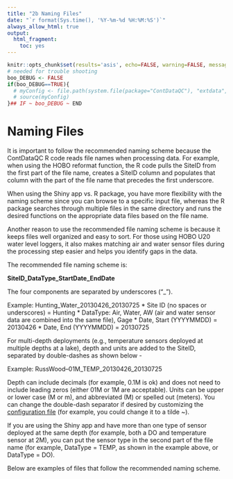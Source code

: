 ```yaml
---
title: "2b Naming Files"
date: "`r format(Sys.time(), '%Y-%m-%d %H:%M:%S')`"
always_allow_html: true
output:
  html_fragment:
    toc: yes
---
```


```r
knitr::opts_chunk$set(results='asis', echo=FALSE, warning=FALSE, message = FALSE)
# needed for trouble shooting
boo_DEBUG <- FALSE
if(boo_DEBUG==TRUE){
  # myConfig <- file.path(system.file(package="ContDataQC"), "extdata", "config.ORIG.R")
  # source(myConfig)
}## IF ~ boo_DEBUG ~ END
```

# Naming Files

It is important to follow the recommended naming scheme because the ContDataQC R code reads file names when processing data. For example, when using the HOBO reformat function, the R code pulls the SiteID from the first part of the file name, creates a SiteID column and populates that column with the part of the file name that precedes the first underscore.

When using the Shiny app vs. R package, you have more flexibility with the naming scheme since you can browse to a specific input file, whereas the R package searches through multiple files in the same directory and runs the desired functions on the appropriate data files based on the file name.

Another reason to use the recommended file naming scheme is because it keeps files well organized and easy to sort. For those using HOBO U20 water level loggers, it also makes matching air and water sensor files during the processing step easier and helps you identify gaps in the data. 

The recommended file naming scheme is: 

**SiteID_DataType_StartDate_EndDate**

The four components are separated by underscores (“_”).

Example: Hunting_Water_20130426_20130725
* Site ID (no spaces or underscores) = Hunting
* DataType: Air, Water, AW (air and water sensor data are combined into the same file), Gage 
* Date, Start (YYYYMMDD) = 20130426
* Date, End (YYYYMMDD) = 20130725

For multi-depth deployments (e.g., temperature sensors deployed at multiple depths at a lake), depth and units are added to the SiteID, separated by double-dashes as shown below -

Example: RussWood--01M_TEMP_20130426_20130725

Depth can include decimals (for example, 0.1M is ok) and does not need to include leading zeros (either 01M or 1M are acceptable). Units can be upper or lower case (M or m), and abbreviated (M) or spelled out (meters). You can change the double-dash separator if desired by customizing the [configuration file]() (for example, you could change it to a tilde ~).

If you are using the Shiny app and have more than one type of sensor deployed at the same depth (for example, both a DO and temperature sensor at 2M), you can put the sensor type in the second part of the file name (for example, DataType = TEMP, as shown in the example above, or DataType = DO).

Below are examples of files that follow the recommended naming scheme.


